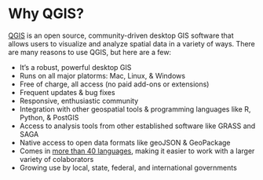 # Why QGIS?

[QGIS](https://www.qgis.org) is an open source, community-driven desktop GIS software that allows users to visualize and analyze spatial data in a variety of ways.  There are many reasons to use QGIS, but here are a few: 

- It's a robust, powerful desktop GIS
- Runs on all major platorms: Mac, Linux, & Windows
- Free of charge, all access (no paid add-ons or extensions)
- Frequent updates & bug fixes
- Responsive, enthusiastic community
- Integration with other geospatial tools & programming languages like R, Python, & PostGIS
- Access to analysis tools from other established software like GRASS and SAGA
- Native access to open data formats like geoJSON & GeoPackage
- Comes in [more than 40 languages](https://www.qgis.org/en/site/getinvolved/translate.html), making it easier to work with a larger variety of colaborators
- Growing use by local, state, federal, and international governments
